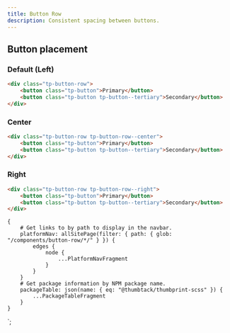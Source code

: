 ```yaml
---
title: Button Row
description: Consistent spacing between buttons.
---
```



<ComponentHeader data={props.data} />

## Button placement

### Default (Left)

```html
<div class="tp-button-row">
    <button class="tp-button">Primary</button>
    <button class="tp-button tp-button--tertiary">Secondary</button>
</div>
```

### Center

```html
<div class="tp-button-row tp-button-row--center">
    <button class="tp-button">Primary</button>
    <button class="tp-button tp-button--tertiary">Secondary</button>
</div>
```

### Right

```html
<div class="tp-button-row tp-button-row--right">
    <button class="tp-button">Primary</button>
    <button class="tp-button tp-button--tertiary">Secondary</button>
</div>
```

<ComponentFooter data={props.data} />

    {
        # Get links to by path to display in the navbar.
        platformNav: allSitePage(filter: { path: { glob: "/components/button-row/*/" } }) {
            edges {
                node {
                    ...PlatformNavFragment
                }
            }
        }
        # Get package information by NPM package name.
        packageTable: json(name: { eq: "@thumbtack/thumbprint-scss" }) {
            ...PackageTableFragment
        }
    }
`;
